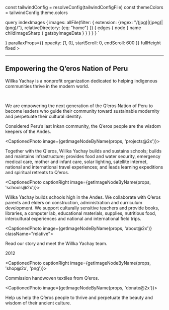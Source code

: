 const tailwindConfig = resolveConfig(tailwindConfigFile)
const themeColors = tailwindConfig.theme.colors



  query indexImages {
    images: allFile(filter: {
      extension: {regex: "/(jpg)|(jpeg)|(png)/"}, 
      relativeDirectory: {eq: "home"}
    }) {
      edges {
        node {
          name
          childImageSharp {
            gatsbyImageData
          }
        }
      }
    }
  }
`

<section className="min-h-screen mb-[30vh]">
  <CoverPhoto 
    bg={<BgVideo src={IntroMp4} />}
    parallaxProps={{
      opacity: [1, 0],
      startScroll: 0,
      endScroll: 600
    }}
    fullHeight
    fixed
  >
    <Logotype horizontal className="fill-cloud block w-[55%] mx-auto"/>
    <hr className="h-[1.5px] bg-cloud my-16 w-2/3 mx-auto"/>
    <h2 className="text-center">Empowering the Q’eros Nation of Peru</h2>
    <div className="w-full h-50 mt-6"></div>
  </CoverPhoto>
</section>

<section className="min-h-[10vh]">
  <div className="w-1/2 mx-auto mb-[30vh] text-xl leading-6">
  <ColorChangingText colors={[themeColors.darkBrown, themeColors.hotPink, themeColors.hotPink]}>


  Willka Yachay is a nonprofit organization dedicated to helping indigenous communities thrive in the modern world.


  <br/>


  We are empowering the next generation of the Q’eros Nation of Peru to become leaders who guide their community toward sustainable modernity and perpetuate their cultural identity.


  </ColorChangingText>
  </div>
</section>

<section className="min-h-screen mb-[30vh]">
<CaptionedPhoto captionRight image={getImageNodeByName(props, 'cover@2x')}>

  <CtaButton text='Q’eros' caption="Who we support" to="/qeros" />

  Considered Peru’s last Inkan community, the Q’eros people are the wisdom keepers of the Andes.

</CaptionedPhoto>
</section>


<section className="min-h-screen mb-[30vh]">

<CaptionedPhoto image={getImageNodeByName(props, 'projects@2x')}>

  <CtaButton text='Projects' caption="What we do" to="/projects" />

  Together with the Q'eros, Willka Yachay builds and sustains schools; builds and maintains infrastructure; provides food and water security, emergency medical care, mother and infant care, solar lighting, satellite internet, national and international travel experiences; and leads learning expeditions and spiritual retreats to Q’eros.

</CaptionedPhoto>
</section>

<section className="min-h-screen mb-[30vh]">

<CaptionedPhoto captionRight image={getImageNodeByName(props, 'schools@2x')}>

  <CtaButton text='Schools' caption="Our education initiative" to="/schools" />

  Willka Yachay builds schools high in the Andes. We collaborate with Q’eros parents and elders on construction, administration and curriculum development. We support culturally sensitive teachers and provide books, libraries, a computer lab, educational materials, supplies, nutritious food, intercultural experiences and national and international field trips.

</CaptionedPhoto>
</  section>

<section className="min-h-screen mb-[30vh]">

<CaptionedPhoto image={getImageNodeByName(props, 'about@2x')} className="relative">

  <CtaButton text='About' caption="Who we are" to="/about" />

  Read our story and meet the Willka Yachay team.

  <span class="absolute bottom-1 right-1">2012</span>

</CaptionedPhoto>
</section>

<section className="min-h-screen mb-[30vh]">

<CaptionedPhoto captionRight image={getImageNodeByName(props, 'shop@2x', 'png')}>

  <CtaButton text='Shop' caption="Our weaving cooperative" to="/shop" />

  Commission handwoven textiles from Q’eros.

</CaptionedPhoto>
</section>

<section className="min-h-screen mb-[30vh]">

<CaptionedPhoto image={getImageNodeByName(props, 'donate@2x')}>

  <CtaButton text='Donate' caption="Support our work" to="/donate" />

  Help us help the Q’eros people to thrive and perpetuate the beauty and wisdom of their ancient culture.

</CaptionedPhoto>
</section>